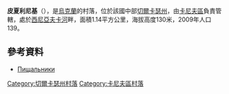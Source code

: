 {{coord|49|49|42|N|31|17|31|E|scale:30000_region:UA|display=title}}

'''皮夏利尼基'''（{{lang-uk|Пищальники}}），是[[烏克蘭|烏克蘭]]的村落，位於該國中部[[切爾卡瑟州|切爾卡瑟州]]，由[[卡尼夫區|卡尼夫區]]負責管轄，處於[[西尼亞夫卡河_(羅薩瓦河支流)|西尼亞夫卡河]]畔，面積1.14平方公里，海拔高度130米，2009年人口139。

==參考資料==
*[http://gska2.rada.gov.ua/pls/z7502/A005?rdat1=26.07.2009&rf7571=37859 Пищальники]{{Dead link|date=2018年6月 |bot=InternetArchiveBot |fix-attempted=no }}

[[Category:切爾卡瑟州村落|Category:切爾卡瑟州村落]]
[[Category:卡尼夫區村落|Category:卡尼夫區村落]]


{{Cherkasy-geo-stub}}